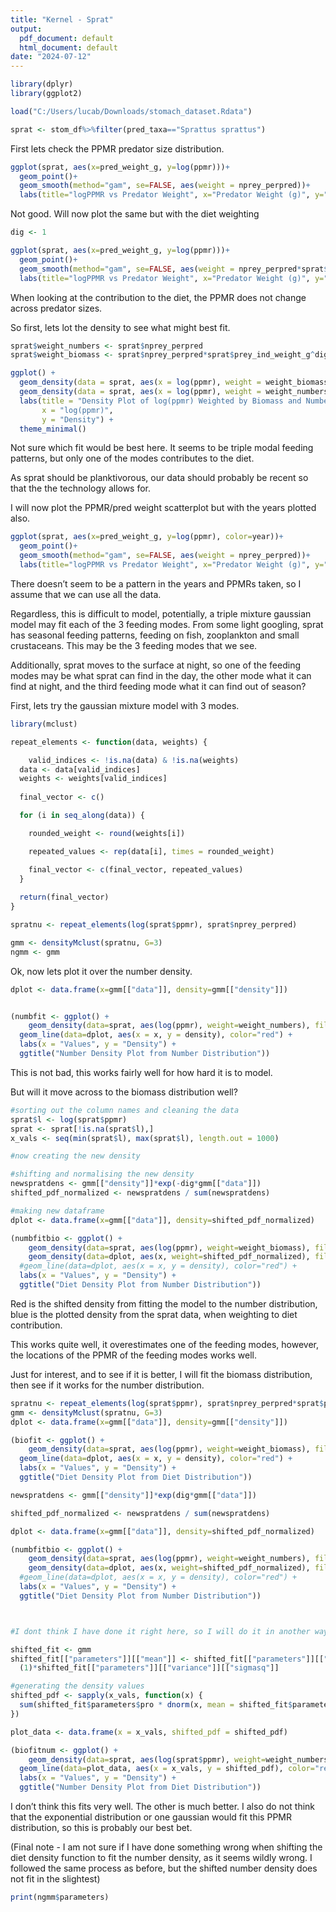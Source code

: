 ---
title: "Kernel - Sprat"
output:
  pdf_document: default
  html_document: default
date: "2024-07-12"
---

```{r}
library(dplyr)
library(ggplot2)

load("C:/Users/lucab/Downloads/stomach_dataset.Rdata") 

sprat <- stom_df%>%filter(pred_taxa=="Sprattus sprattus")

```

First lets check the PPMR predator size distribution.

```{r}

ggplot(sprat, aes(x=pred_weight_g, y=log(ppmr)))+
  geom_point()+
  geom_smooth(method="gam", se=FALSE, aes(weight = nprey_perpred))+
  labs(title="logPPMR vs Predator Weight", x="Predator Weight (g)", y="logPPMR")

```

Not good. Will now plot the same but with the diet weighting

```{r}
dig <- 1

ggplot(sprat, aes(x=pred_weight_g, y=log(ppmr)))+
  geom_point()+
  geom_smooth(method="gam", se=FALSE, aes(weight = nprey_perpred*sprat$prey_ind_weight_g^dig))+
  labs(title="logPPMR vs Predator Weight", x="Predator Weight (g)", y="logPPMR")


```


When looking at the contribution to the diet, the PPMR does not change across
predator sizes.

So first, lets lot the density to see what might best fit.

```{r}

sprat$weight_numbers <- sprat$nprey_perpred
sprat$weight_biomass <- sprat$nprey_perpred*sprat$prey_ind_weight_g^dig

ggplot() +
  geom_density(data = sprat, aes(x = log(ppmr), weight = weight_biomass), color = "red") +
  geom_density(data = sprat, aes(x = log(ppmr), weight = weight_numbers), color = "blue") +
  labs(title = "Density Plot of log(ppmr) Weighted by Biomass and Numbers",
       x = "log(ppmr)",
       y = "Density") +
  theme_minimal()

```


Not sure which fit would be best here. It seems to be triple modal feeding patterns,
but only one of the modes contributes to the diet.

As sprat should be planktivorous, our data should probably be recent so that 
the the technology allows for.

I will now plot the PPMR/pred weight scatterplot but with the years plotted 
also.


```{r}
ggplot(sprat, aes(x=pred_weight_g, y=log(ppmr), color=year))+
  geom_point()+
  geom_smooth(method="gam", se=FALSE, aes(weight = nprey_perpred))+
  labs(title="logPPMR vs Predator Weight", x="Predator Weight (g)", y="logPPMR")

```

There doesn't seem to be a pattern in the years and PPMRs taken, so I assume
that we can use all the data.

Regardless, this is difficult to model, potentially, a triple mixture gaussian 
model may fit each of the 3 feeding modes. From some light googling, sprat
has seasonal feeding patterns, feeding on fish, zooplankton and small 
crustaceans. This may be the 3 feeding modes that we see.

Additionally, sprat moves to the surface at night, so one of the feeding modes
may be what sprat can find in the day, the other mode what it can find at night,
and the third feeding mode what it can find out of season?


First, lets try the gaussian mixture model with 3 modes.


```{r}

library(mclust)

repeat_elements <- function(data, weights) {

    valid_indices <- !is.na(data) & !is.na(weights)
  data <- data[valid_indices]
  weights <- weights[valid_indices]
  
  final_vector <- c()

  for (i in seq_along(data)) {

    rounded_weight <- round(weights[i])

    repeated_values <- rep(data[i], times = rounded_weight)

    final_vector <- c(final_vector, repeated_values)
  }
  
  return(final_vector)
}

spratnu <- repeat_elements(log(sprat$ppmr), sprat$nprey_perpred)

gmm <- densityMclust(spratnu, G=3)
ngmm <- gmm
```

Ok, now lets plot it over the number density.

```{r}

dplot <- data.frame(x=gmm[["data"]], density=gmm[["density"]])


(numbfit <- ggplot() +
    geom_density(data=sprat, aes(log(ppmr), weight=weight_numbers), fill="lightblue")+
  geom_line(data=dplot, aes(x = x, y = density), color="red") +
  labs(x = "Values", y = "Density") +
  ggtitle("Number Density Plot from Number Distribution"))

```

This is not bad, this works fairly well for how hard it is to model.

But will it move across to the biomass distribution well?


```{r}

#sorting out the column names and cleaning the data
sprat$l <- log(sprat$ppmr)
sprat <- sprat[!is.na(sprat$l),]
x_vals <- seq(min(sprat$l), max(sprat$l), length.out = 1000)

#now creating the new density 

#shifting and normalising the new density
newspratdens <- gmm[["density"]]*exp(-dig*gmm[["data"]])
shifted_pdf_normalized <- newspratdens / sum(newspratdens) 

#making new dataframe
dplot <- data.frame(x=gmm[["data"]], density=shifted_pdf_normalized)

(numbfitbio <- ggplot() +
    geom_density(data=sprat, aes(log(ppmr), weight=weight_biomass), fill="lightblue")+
    geom_density(data=dplot, aes(x, weight=shifted_pdf_normalized), fill="red", alpha=0.5)+
  #geom_line(data=dplot, aes(x = x, y = density), color="red") +
  labs(x = "Values", y = "Density") +
  ggtitle("Diet Density Plot from Number Distribution"))

```

Red is the shifted density from fitting the model to the number distribution,
blue is the plotted density from the sprat data, when weighting to diet 
contribution. 

This works quite well, it overestimates one of the feeding modes, however, 
the locations of the PPMR of the feeding modes works well.


Just for interest, and to see if it is better, I will fit the biomass
distribution, then see if it works for the number distribution.

```{r}

spratnu <- repeat_elements(log(sprat$ppmr), sprat$nprey_perpred*sprat$prey_ind_weight_g^dig)
gmm <- densityMclust(spratnu, G=3)
dplot <- data.frame(x=gmm[["data"]], density=gmm[["density"]])

(biofit <- ggplot() +
    geom_density(data=sprat, aes(log(ppmr), weight=weight_biomass), fill="lightblue")+
  geom_line(data=dplot, aes(x = x, y = density), color="red") +
  labs(x = "Values", y = "Density") +
  ggtitle("Diet Density Plot from Diet Distribution"))

newspratdens <- gmm[["density"]]*exp(dig*gmm[["data"]])

shifted_pdf_normalized <- newspratdens / sum(newspratdens) 

dplot <- data.frame(x=gmm[["data"]], density=shifted_pdf_normalized)

(numbfitbio <- ggplot() +
    geom_density(data=sprat, aes(log(ppmr), weight=weight_numbers), fill="lightblue")+
    geom_density(data=dplot, aes(x, weight=shifted_pdf_normalized), fill="red", alpha=0.5)+
  #geom_line(data=dplot, aes(x = x, y = density), color="red") +
  labs(x = "Values", y = "Density") +
  ggtitle("Diet Density Plot from Number Distribution"))



#I dont think I have done it right here, so I will do it in another way

shifted_fit <- gmm
shifted_fit[["parameters"]][["mean"]] <- shifted_fit[["parameters"]][["mean"]]+
  (1)*shifted_fit[["parameters"]][["variance"]][["sigmasq"]]

#generating the density values 
shifted_pdf <- sapply(x_vals, function(x) {
  sum(shifted_fit$parameters$pro * dnorm(x, mean = shifted_fit$parameters$mean, sd = sqrt(shifted_fit$parameters$variance$sigmasq)))
})

plot_data <- data.frame(x = x_vals, shifted_pdf = shifted_pdf)

(biofitnum <- ggplot() +
    geom_density(data=sprat, aes(log(sprat$ppmr), weight=weight_numbers), fill="lightblue")+
  geom_line(data=plot_data, aes(x = x_vals, y = shifted_pdf), color="red") +
  labs(x = "Values", y = "Density") +
  ggtitle("Number Density Plot from Diet Distribution"))


```

I don't think this fits very well. The other is much better. I also do not 
think that the exponential distribution or one gaussian would fit this
PPMR distribution, so this is probably our best bet.


(Final note - I am not sure if I have done something wrong when shifting 
the diet density function to fit the number density, as it seems wildly wrong.
I followed the same process as before, but the shifted number density 
does not fit in the slightest)


```{r}

print(ngmm$parameters)

```